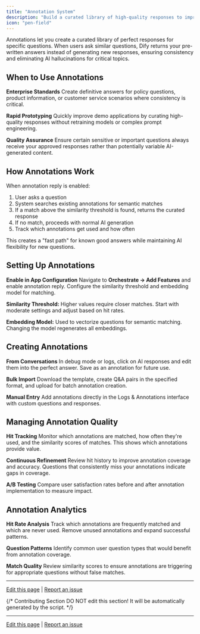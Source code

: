 ```yaml
---
title: "Annotation System"
description: "Build a curated library of high-quality responses to improve consistency and bypass AI generation"
icon: "pen-field"
---
```


Annotations let you create a curated library of perfect responses for specific questions. When users ask similar questions, Dify returns your pre-written answers instead of generating new responses, ensuring consistency and eliminating AI hallucinations for critical topics.

## When to Use Annotations

**Enterprise Standards**
Create definitive answers for policy questions, product information, or customer service scenarios where consistency is critical.

**Rapid Prototyping**
Quickly improve demo applications by curating high-quality responses without retraining models or complex prompt engineering.

**Quality Assurance**
Ensure certain sensitive or important questions always receive your approved responses rather than potentially variable AI-generated content.

## How Annotations Work

When annotation reply is enabled:
1. User asks a question
2. System searches existing annotations for semantic matches
3. If a match above the similarity threshold is found, returns the curated response
4. If no match, proceeds with normal AI generation
5. Track which annotations get used and how often

This creates a "fast path" for known good answers while maintaining AI flexibility for new questions.

## Setting Up Annotations

**Enable in App Configuration**
Navigate to **Orchestrate → Add Features** and enable annotation reply. Configure the similarity threshold and embedding model for matching.

**Similarity Threshold:** Higher values require closer matches. Start with moderate settings and adjust based on hit rates.

**Embedding Model:** Used to vectorize questions for semantic matching. Changing the model regenerates all embeddings.

## Creating Annotations

**From Conversations**
In debug mode or logs, click on AI responses and edit them into the perfect answer. Save as an annotation for future use.

**Bulk Import**
Download the template, create Q&A pairs in the specified format, and upload for batch annotation creation.

**Manual Entry**
Add annotations directly in the Logs & Annotations interface with custom questions and responses.

## Managing Annotation Quality

**Hit Tracking**
Monitor which annotations are matched, how often they're used, and the similarity scores of matches. This shows which annotations provide value.

**Continuous Refinement**
Review hit history to improve annotation coverage and accuracy. Questions that consistently miss your annotations indicate gaps in coverage.

**A/B Testing**
Compare user satisfaction rates before and after annotation implementation to measure impact.

## Annotation Analytics

**Hit Rate Analysis**
Track which annotations are frequently matched and which are never used. Remove unused annotations and expand successful patterns.

**Question Patterns**
Identify common user question types that would benefit from annotation coverage.

**Match Quality**
Review similarity scores to ensure annotations are triggering for appropriate questions without false matches.

---

[Edit this page](https://github.com/langgenius/dify-docs/edit/main/en/guides/annotation/annotation-reply.mdx) | [Report an issue](https://github.com/langgenius/dify-docs/issues/new?template=docs.yml)

{/*
Contributing Section
DO NOT edit this section!
It will be automatically generated by the script.
*/}

---

[Edit this page](https://github.com/langgenius/dify-docs/edit/main/en/documentation/pages/monitor/annotation-reply.mdx) | [Report an issue](https://github.com/langgenius/dify-docs/issues/new?template=docs.yml)

